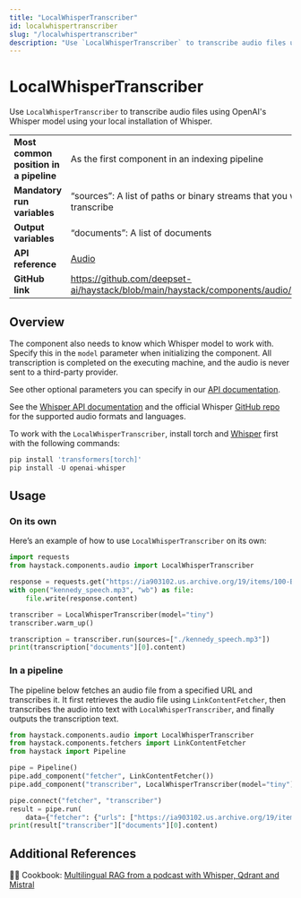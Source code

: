 ```yaml
---
title: "LocalWhisperTranscriber"
id: localwhispertranscriber
slug: "/localwhispertranscriber"
description: "Use `LocalWhisperTranscriber` to transcribe audio files using OpenAI's Whisper model using your local installation of Whisper."
---
```


# LocalWhisperTranscriber

Use `LocalWhisperTranscriber` to transcribe audio files using OpenAI's Whisper model using your local installation of Whisper.

|  |  |
| --- | --- |
| **Most common position in a pipeline** | As the first component in an indexing pipeline                                                |
| **Mandatory run variables**            | “sources”: A list of paths or binary streams that you want to transcribe                      |
| **Output variables**                   | “documents”: A list of documents                                                              |
| **API reference**                      | [Audio](/reference/audio-api)                                                                        |
| **GitHub link**                        | https://github.com/deepset-ai/haystack/blob/main/haystack/components/audio/whisper_local.py |

## Overview

The component also needs to know which Whisper model to work with. Specify this in the `model` parameter when initializing the component. All transcription is completed on the executing machine, and the audio is never sent to a third-party provider.

See other optional parameters you can specify in our [API documentation](/reference/audio-api).

See the [Whisper API documentation](https://platform.openai.com/docs/guides/speech-to-text) and the official Whisper [GitHub repo](https://github.com/openai/whisper) for the supported audio formats and languages.

To work with the `LocalWhisperTranscriber`, install torch and [Whisper](https://github.com/openai/whisper) first with the following commands:

```python
pip install 'transformers[torch]'
pip install -U openai-whisper
```

## Usage

### On its own

Here’s an example of how to use `LocalWhisperTranscriber` on its own:

```python
import requests
from haystack.components.audio import LocalWhisperTranscriber

response = requests.get("https://ia903102.us.archive.org/19/items/100-Best--Speeches/EK_19690725_64kb.mp3")
with open("kennedy_speech.mp3", "wb") as file:
    file.write(response.content)

transcriber = LocalWhisperTranscriber(model="tiny")
transcriber.warm_up()

transcription = transcriber.run(sources=["./kennedy_speech.mp3"])
print(transcription["documents"][0].content)
```

### In a pipeline

The pipeline below fetches an audio file from a specified URL and transcribes it. It first retrieves the audio file using `LinkContentFetcher`, then transcribes the audio into text with `LocalWhisperTranscriber`, and finally outputs the transcription text.

```python
from haystack.components.audio import LocalWhisperTranscriber
from haystack.components.fetchers import LinkContentFetcher
from haystack import Pipeline

pipe = Pipeline()
pipe.add_component("fetcher", LinkContentFetcher())
pipe.add_component("transcriber", LocalWhisperTranscriber(model="tiny"))

pipe.connect("fetcher", "transcriber")
result = pipe.run(
    data={"fetcher": {"urls": ["https://ia903102.us.archive.org/19/items/100-Best--Speeches/EK_19690725_64kb.mp3"]}})
print(result["transcriber"]["documents"][0].content)
```

## Additional References

:cook: Cookbook: [Multilingual RAG from a podcast with Whisper, Qdrant and Mistral](https://haystack.deepset.ai/cookbook/multilingual_rag_podcast)
